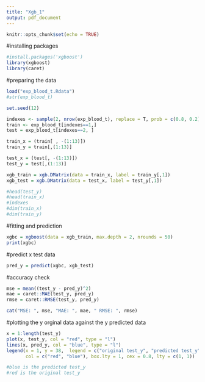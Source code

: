 ```yaml
---
title: "Xgb_1"
output: pdf_document
---
```


```r
knitr::opts_chunk$set(echo = TRUE)
```

#installing packages 

```r
#install.packages('xgboost') 
library(xgboost)
library(caret)
```

#preparing the data 
```r
load("exp_blood_t.Rdata")
#str(exp_blood_t)

set.seed(12)

indexes <- sample(2, nrow(exp_blood_t), replace = T, prob = c(0.8, 0.2))
train <- exp_blood_t[indexes==1,]
test = exp_blood_t[indexes==2, ]

train_x = (train[ , -(1:13)])
train_y = train[,(1:13)]

test_x = (test[, -(1:13)])
test_y = test[,(1:13)]

xgb_train = xgb.DMatrix(data = train_x, label = train_y[,1])
xgb_test = xgb.DMatrix(data = test_x, label = test_y[,1])

#head(test_y)
#head(train_x)
#indexes
#dim(train_x)
#dim(train_y)
```

#fitting and prediction

```r
xgbc = xgboost(data = xgb_train, max.depth = 2, nrounds = 50)
print(xgbc)
```

#predict x test data 

```r
pred_y = predict(xgbc, xgb_test)
```

#accuracy check 

```r
mse = mean((test_y - pred_y)^2)
mae = caret::MAE(test_y, pred_y)
rmse = caret::RMSE(test_y, pred_y)

cat("MSE: ", mse, "MAE: ", mae, " RMSE: ", rmse)
```
#plotting the y orginal data against the y predicted data

```r
x = 1:length(test_y)
plot(x, test_y, col = "red", type = "l")
lines(x, pred_y, col = "blue", type = "l")
legend(x = 1, y = 38,  legend = c("original test_y", "predicted test_y"), 
       col = c("red", "blue"), box.lty = 1, cex = 0.8, lty = c(1, 1))

#blue is the predicted test_y
#red is the original test_y
```


